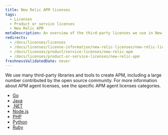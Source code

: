 ```yaml
---
title: New Relic APM licenses
tags:
  - Licenses
  - Product or service licenses
  - New Relic APM
metaDescription: An overview of the third-party licenses we use in New Relic APM.
redirects:
  - /docs/licenses/licenses
  - /docs/licenses/license-information/new-relic-licenses/new-relic-licenses
  - /docs/licenses/product/service-licenses/new-relic-apm
  - /docs/licenses/product-or-service-licenses/new-relic-apm
freshnessValidatedDate: never
---
```


We use many third-party libraries and tools to create APM, including a large number contributed by the open source community. For more information about APM agent licenses, see the specific APM agent licenses categories.

* [Go](/docs/licenses/product-or-service-licenses/new-relic-apm/go-agent-licenses/)
* [Java](/docs/licenses/product-or-service-licenses/new-relic-apm/java-agent-licenses/)
* [.NET](/docs/licenses/product-or-service-licenses/new-relic-apm/net-agent-licenses/)
* [Node.js](/docs/licenses/product-or-service-licenses/new-relic-apm/nodejs-agent-licenses/)
* [PHP](/docs/licenses/product-or-service-licenses/new-relic-apm/php-agent-licenses/)
* [Python](/docs/licenses/product-or-service-licenses/new-relic-apm/python-agent-licenses/)
* [Ruby](/docs/licenses/product-or-service-licenses/new-relic-apm/ruby-agent-licenses/)
